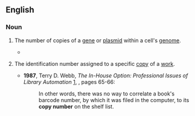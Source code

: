 ==English==

===Noun===
{{en-noun}}

# {{lb|en|genetics}} The number of copies of a [[gene]] or [[plasmid]] within a cell's [[genome]].
#* {{quote-book|en|year=1985|author=John H. Dodds|title=Plant Genetic Engineering|url=http://books.google.com/books?id=NRWlqtImS08C|page=170|isbn=0521259665
|passage="Reconstruction" or "titration" experiments consisting of amounts of the linear cloned cDNA equivalent to various gene '''copy numbers''' in the genomic DNA are run on the same gel.}}
# {{lb|en|library science}} The identification number assigned to a specific [[copy]] of a [[work]].
#* '''1987''', Terry D. Webb, ''The In-House Option: Professional Issues of Library Automation'' [http://books.google.com/books?id=I_ioktWyDK4C], {{ISBN|0866566171}}, pages 65-66:
#*: In other words, there was no way to correlate a book's barcode number, by which it was filed in the computer, to its '''copy number''' on the shelf list.